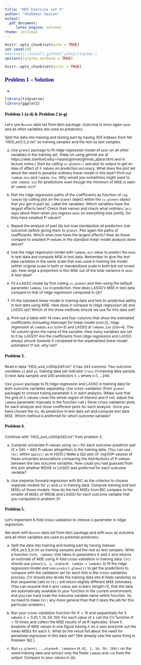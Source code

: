 ```yaml
---
title: "HDS Exercise set 4"
author: "Shabbeer Hassan"
output:
  pdf_document: 
     latex_engine: xelatex
theme: cerulean
---
```


```r
knitr::opts_chunk$set(echo = TRUE)
set.seed(29)
#devtools::install_github('yihui/tinytex')
options(tinytex.verbose = TRUE)
```

```r
knitr::opts_chunk$set(error = TRUE)
```

<style type="text/css">

body{ /* Normal  */
      font-size: 12px;
  }
td {  /* Table  */
  font-size: 8px;
}
h1.title {
  font-size: 30px;
  color: DarkRed;
}
h1 { /* Header 1 */
  font-size: 22px;
  color: DarkBlue;
}
h2 { /* Header 2 */
    font-size: 20px;
  color: DarkBlue;
}
h3 { /* Header 3 */
  font-size: 18px;
  font-family: "Times New Roman", Times, serif;
  color: DarkBlue;
}
h4 { /* Header 4 */
  font-size: 14px;
  font-family: "Times New Roman", Times, serif;
  color: Black;
}
code.r{ /* Code block */
    font-size: 12px;
}
pre { /* Code block - determines code spacing between lines */
    font-size: 14px;
}
</style>


### Problem 1 -- Solution

(a)

```r

library(tidyverse)
library(ggplot2)


```


#### Problem 1 (a-d) & Problem 2 (e-g)
Let's use `Boston` data set from `MASS` package.
Outcome is once again `medv` and all other variables are used
as predictors.

Split the data into training and testing part by having
350 indexes from file "HDS_ex3.3_tr.txt" as training samples 
and the rest as test samples.

(a) Use `glmnet` package to fit ridge regression model of `medv` on all
other variables in the training set. 
(Help on using glmnet are at 
https://web.stanford.edu/~hastie/glmnet/glmnet_alpha.html 
and in lecture notes.)
Start by calling `cv.glmnet()` and
plot its output to get an idea of effect of $\lambda$ values on prediction
accuracy. What does the plot tell about the need to penalize ordinary
linear model in this task? Print out `lambda.min` and `lambda.1se`.
Why would you sometimes might want to use `lambda.1se` for predictions
even though the minimum of MSE is seen at `lambda.min`?

(b) Plot the ridge regression paths of the coefficients as function
of `log lambda` by calling plot on the `glmnet` object within
the `cv.glmnet` object that you got in part (a). Label the variables.
Which variables have the largest effects here? Check their names and
check what ordinary `lm()` says about them when you regress 
`medv` on everything else jointly. Do they have smallest P-values?

(c) Repeat the analysis of part (b) but now standardize all predictors
(not outcome) before giving them to `glmnet`. Plot again the paths of coefficients.
Which ones now have the largest effects? How do these compare to smallest
P-values in the standard linear model analysis done above?

(d) Use the ridge regression 
model with `lambda.min` value to predict the `medv` in test data
and compute MSE in test data. Remember to give the test data 
variables in the same scale that was used in training the model (either
original scale in both or standardized scale in both but not mixed up).
How large a proportion is this MSE out of the 
total variance in `medv` in test data?

(e) Fit a LASSO model by first calling `cv.glmnet` and then
using the default parameter `lambda.1se` in prediction. How does
LASSO's MSE in test data compare to that of ridge regression computed in (d)?

(f) Fit the standard linear model in training data and test its 
predictive ability in test data using MSE. 
How does it compare to ridge regression (d) and LASSO (e)?
Which of the three methods should we use for this data set?

(g) Print out a table with 14 rows and four columns 
that show the estimated coefficients (including intercept) 
for linear model (col=2), 
ridge regression at `lambda.min` (col=3)
and LASSO at `lambda.1se` (col=4). 
The 1st column gives the name of the variable.
How many variables are set to 0 by LASSO? 
Are the coefficients from ridge regression and LASSO always shrunk
towards 0 compared to the unpenalized linear model estimates?
If not, why not?



#### Problem 3.
Read in data "HDS_ex4_n300p240.txt".
It has 243 columns: Two outcome variables `y1` and `y2`, 
training data set indicator `train` (1=training data sample, 0=test data sample)
and 240 predictors `X.i` where i=1,...,240.

Use `glmnet` package to fit ridge regression and LASSO in training data
for both outcome variables separately. Use cross-validation (from `glmnet` package)
to choose tuning parameter $\lambda$ in each analysis. 
(Make sure that the grid of $\lambda$ values cover
the whole region of interest and if not, adjust the `lambda` parameter manually in 
the function call.) Show cross-validation plots for each analysis and show
coefficient plots for each analysis. Once you have chosen the $\lambda$s,
do prediction in test data set and compute test data MSE. Which method 
is preferred for which outcome variable?


#### Problem 4.
Continue with "HDS_ex4_n300p240.txt" from problem 3.

(a) Compute univariate P-values using `lm()` 
for each outcome-predictor pair (2 x 240 = 480 P-values altogether) in the training data.
(You can use `lm()` within `apply()` as in HDS1.)
Make a QQ-plot of -log10(P-values) of these univariate associations comparing
the distributions of P-values between the two outcome variables.
How could you had guessed from this plot whether RIDGE or LASSO 
was preferred for each outcome variable?

(b) Use stepwise forward regression with BIC as the criterion
to choose separate models for `y1` and `y2` in training data.
Compute training and test MSEs of those models.
How do the test MSEs from BIC compare to the smaller of MSEs of RIDGE and LASSO
for each outcome variable that you computed in problem 3?



#### Problem 5.
Let's implement K-fold cross-validation to choose $\lambda$ parameter
in ridge regression.

We work with `Boston` data set from `MASS` package and
with `medv` as outcome and all other variables are used
as potential predictors.

(a) Split the data into training and testing part by having
indexes HDS_ex3.3_tr.txt as training samples and the rest as test samples.
Write a function `CV(K, lambda)` 
that takes in parameters $K$ and $\lambda$ and returns
an estimate of MSE using $K$-fold cross-validation in training data.
`CV()` should use `glmnet(x, y, alpha=0, lambda = lambda)` 
to fit the ridge regression model and use
`predict.glmnet()` to get the predictions to compare with the validation set
for each fold in the cross-validation process.
CV should also divide the training data into K-folds 
randomly so that sequential calls to `CV()` 
will return slightly different MSE estimates. 
(You can assume that `K` and `lambda` are scalars (length=1), 
that the data are automatically available to your function in the 
current environment, and you can hard code 
the outcome variable name within function. 
So no need to make `CV()` any more general than that 
it does the job for this particular problem.)

(b) Run your cross-validation function for $K=10$ and sequentially for
5 values $\lambda = 0.01, 1, 10, 50, 100$. For each value of $\lambda$ call
the CV function $R=10$ times and collect the MSE results of all $R$ replicates.
Show 5 boxplots of MSE values in one figure having $\lambda$ 
on x-axis and print out the mean MSEs for each $\lambda$. What do the result
tell about the need for penalized regression in this data set?
(We already saw the same thing in Problem 1&2.)

(c) Run `cv.glmnet(...,alpha=0, lambda=c(0.01, 1, 10, 50, 100))`
on the same training data and extract only the fields `lambda` and
`cvm` from the output. Compare to your values in (b).
